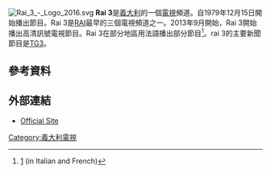 [[File:Rai_3_-_Logo_2016.svg|right]]
'''Rai 3'''是[[義大利|義大利]]的一個[[電視|電視]]頻道。自1979年12月15日開始播出節目。Rai 3是[[RAI|RAI]]最早的三個電視頻道之一。2013年9月開始，Rai 3開始播出高清訊號電視節目。Rai 3在部分地區用法語播出部分節目<ref>[http://www.televideo.rai.it/televideo/pub/homeregione.jsp?p=478&s=1&r=Aosta] {{Wayback|url=http://www.televideo.rai.it/televideo/pub/homeregione.jsp?p=478&s=1&r=Aosta |date=20150924114120 }} (in Italian and French)</ref>。rai 3的主要新聞節目是[[TG3|TG3]]。
== 參考資料 ==
{{Reflist}}
== 外部連結 ==
* [http://www.rai.it/rai3 Official Site]{{Wayback|url=http://www.rai.it/rai3 |date=20170424130640 }} {{it icon}}

{{RAI}}
[[Category:義大利電視|Category:義大利電視]]